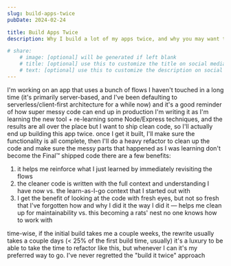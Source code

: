 ```yaml
---
slug: build-apps-twice
pubDate: 2024-02-24

title: Build Apps Twice
description: Why I build a lot of my apps twice, and why you may want to consider it as well.

# share:
	# image: [optional] will be generated if left blank
	# title: [optional] use this to customize the title on social media previews
	# text: [optional] use this to customize the description on social media previews
---
```



<YouTube id="YOUTUBE_VIDEO_ID" />
I'm working on an app that uses a bunch of flows I haven't touched in a long time (it's primarily server-based, and I've been defaulting to serverless/client-first architecture for a while now) and it's a good reminder of how super messy code can end up in production I'm writing it as I'm learning the new tool + re-learning some Node/Express techniques, and the results are all over the place but I want to ship clean code, so I'll actually end up building this app twice. once I get it built, I'll make sure the functionality is all complete, then I'll do a heavy refactor to clean up the code and make sure the messy parts that happened as I was learning don't become the Final™ shipped code there are a few benefits:

1. it helps me reinforce what I just learned by immediately revisiting the flows
2. the cleaner code is written with the full context and understanding I have now vs. the learn-as-I-go context that I started out with
3. I get the benefit of looking at the code with fresh eyes, but not so fresh that I've forgotten how and why I did it the way I did it — helps me clean up for maintainability vs. this becoming a rats' nest no one knows how to work with

time-wise, if the initial build takes me a couple weeks, the rewrite usually takes a couple days (< 25% of the first build time, usually) it's a luxury to be able to take the time to refactor like this, but whenever I can it's my preferred way to go. I've never regretted the "build it twice" approach
